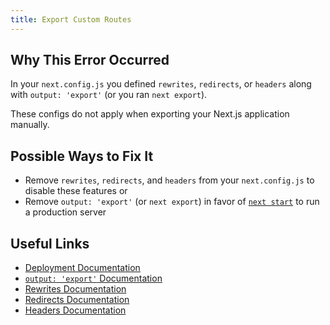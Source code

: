 ```yaml
---
title: Export Custom Routes
---
```


## Why This Error Occurred

In your `next.config.js` you defined `rewrites`, `redirects`, or `headers` along with `output: 'export'` (or you ran `next export`).

These configs do not apply when exporting your Next.js application manually.

## Possible Ways to Fix It

- Remove `rewrites`, `redirects`, and `headers` from your `next.config.js` to disable these features or
- Remove `output: 'export'` (or `next export`) in favor of [`next start`](/docs/pages/api-reference/cli/next#next-start-options) to run a production server

## Useful Links

- [Deployment Documentation](/docs/pages/guides/self-hosting)
- [`output: 'export'` Documentation](/docs/pages/guides/self-hosting#static-html-export)
- [Rewrites Documentation](/docs/pages/api-reference/config/next-config-js/rewrites)
- [Redirects Documentation](/docs/pages/api-reference/config/next-config-js/redirects)
- [Headers Documentation](/docs/pages/api-reference/config/next-config-js/headers)
